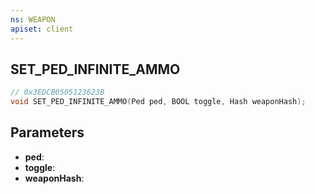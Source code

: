 ```yaml
---
ns: WEAPON
apiset: client
---
```

## SET_PED_INFINITE_AMMO

```c
// 0x3EDCB0505123623B
void SET_PED_INFINITE_AMMO(Ped ped, BOOL toggle, Hash weaponHash);
```


## Parameters
* **ped**:
* **toggle**:
* **weaponHash**: